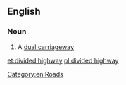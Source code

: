 ==English==

===Noun===
{{en-noun|head=[[divided]] [[highway]]}}

# {{context|US}} A [[dual carriageway]]

[[Category:en:Roads]]

[[et:divided highway]]
[[pl:divided highway]]